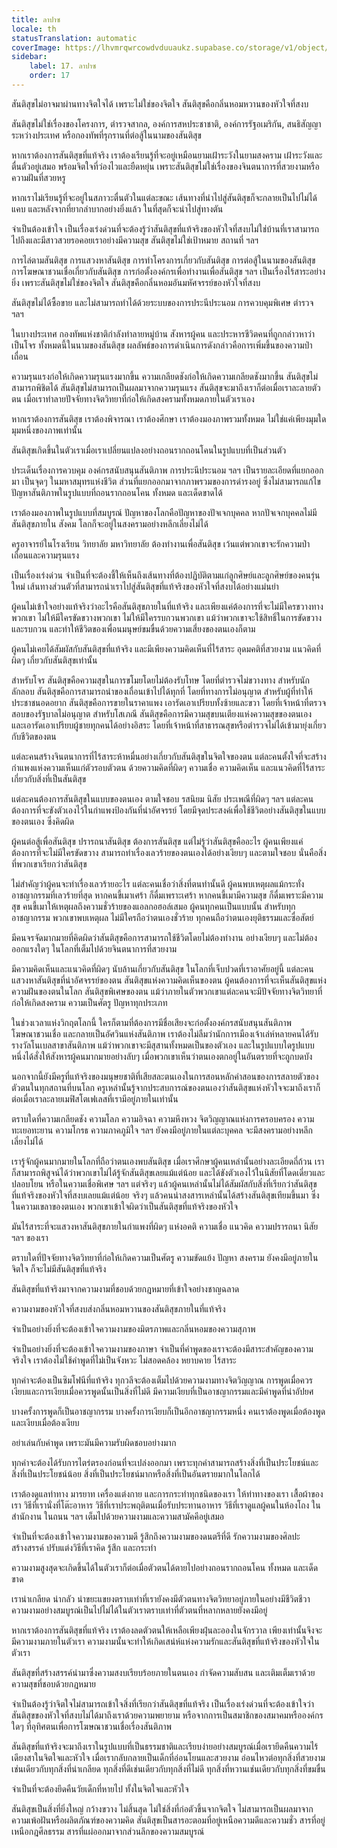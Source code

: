 ```yaml
---
title: ลาปาซ
locale: th
statusTranslation: automatic
coverImage: https://lhvmrqwrcowdvduuaukz.supabase.co/storage/v1/object/public/strapi-uploads/small_cover-educacion-fundamental.webp-2d51a7828a2b1309555be27f7e2a61a0.webp
sidebar:
    label: 17. ลาปาซ
    order: 17
---
```

สันติสุขไม่อาจมาผ่านทางจิตใจได้ เพราะไม่ใช่ของจิตใจ สันติสุขคือกลิ่นหอมหวานของหัวใจที่สงบ

สันติสุขไม่ใช่เรื่องของโครงการ, ตำรวจสากล, องค์การสหประชาชาติ, องค์การรัฐอเมริกัน, สนธิสัญญาระหว่างประเทศ หรือกองทัพที่รุกรานที่ต่อสู้ในนามของสันติสุข

หากเราต้องการสันติสุขที่แท้จริง เราต้องเรียนรู้ที่จะอยู่เหมือนยามเฝ้าระวังในยามสงคราม เฝ้าระวังและตื่นตัวอยู่เสมอ พร้อมจิตใจที่ว่องไวและยืดหยุ่น เพราะสันติสุขไม่ใช่เรื่องของจินตนาการที่สวยงามหรือความฝันที่สวยหรู

หากเราไม่เรียนรู้ที่จะอยู่ในสภาวะตื่นตัวในแต่ละขณะ เส้นทางที่นำไปสู่สันติสุขก็จะกลายเป็นไปไม่ได้ แคบ และหลังจากที่ยากลำบากอย่างยิ่งแล้ว ในที่สุดก็จะนำไปสู่ทางตัน

จำเป็นต้องเข้าใจ เป็นเรื่องเร่งด่วนที่จะต้องรู้ว่าสันติสุขที่แท้จริงของหัวใจที่สงบไม่ใช่บ้านที่เราสามารถไปถึงและมีสาวสวยรอคอยเราอย่างมีความสุข สันติสุขไม่ใช่เป้าหมาย สถานที่ ฯลฯ

การไล่ตามสันติสุข การแสวงหาสันติสุข การทำโครงการเกี่ยวกับสันติสุข การต่อสู้ในนามของสันติสุข การโฆษณาชวนเชื่อเกี่ยวกับสันติสุข การก่อตั้งองค์กรเพื่อทำงานเพื่อสันติสุข ฯลฯ เป็นเรื่องไร้สาระอย่างยิ่ง เพราะสันติสุขไม่ใช่ของจิตใจ สันติสุขคือกลิ่นหอมอันมหัศจรรย์ของหัวใจที่สงบ

สันติสุขไม่ได้ซื้อขาย และไม่สามารถทำได้ด้วยระบบของการประนีประนอม การควบคุมพิเศษ ตำรวจ ฯลฯ

ในบางประเทศ กองทัพแห่งชาติกำลังทำลายหมู่บ้าน สังหารผู้คน และประหารชีวิตคนที่ถูกกล่าวหาว่าเป็นโจร ทั้งหมดนี้ในนามของสันติสุข ผลลัพธ์ของการดำเนินการดังกล่าวคือการเพิ่มขึ้นของความป่าเถื่อน

ความรุนแรงก่อให้เกิดความรุนแรงมากขึ้น ความเกลียดชังก่อให้เกิดความเกลียดชังมากขึ้น สันติสุขไม่สามารถพิชิตได้ สันติสุขไม่สามารถเป็นผลมาจากความรุนแรง สันติสุขจะมาถึงเราก็ต่อเมื่อเราละลายตัวตน เมื่อเราทำลายปัจจัยทางจิตวิทยาที่ก่อให้เกิดสงครามทั้งหมดภายในตัวเราเอง

หากเราต้องการสันติสุข เราต้องพิจารณา เราต้องศึกษา เราต้องมองภาพรวมทั้งหมด ไม่ใช่แค่เพียงมุมใดมุมหนึ่งของภาพเท่านั้น

สันติสุขเกิดขึ้นในตัวเราเมื่อเราเปลี่ยนแปลงอย่างถอนรากถอนโคนในรูปแบบที่เป็นส่วนตัว

ประเด็นเรื่องการควบคุม องค์กรสนับสนุนสันติภาพ การประนีประนอม ฯลฯ เป็นรายละเอียดที่แยกออกมา เป็นจุดๆ ในมหาสมุทรแห่งชีวิต ส่วนที่แยกออกมาจากภาพรวมของการดำรงอยู่ ซึ่งไม่สามารถแก้ไขปัญหาสันติภาพในรูปแบบที่ถอนรากถอนโคน ทั้งหมด และเด็ดขาดได้

เราต้องมองภาพในรูปแบบที่สมบูรณ์ ปัญหาของโลกคือปัญหาของปัจเจกบุคคล หากปัจเจกบุคคลไม่มีสันติสุขภายใน สังคม โลกก็จะอยู่ในสงครามอย่างหลีกเลี่ยงไม่ได้

ครูอาจารย์ในโรงเรียน วิทยาลัย มหาวิทยาลัย ต้องทำงานเพื่อสันติสุข เว้นแต่พวกเขาจะรักความป่าเถื่อนและความรุนแรง

เป็นเรื่องเร่งด่วน จำเป็นที่จะต้องชี้ให้เห็นถึงเส้นทางที่ต้องปฏิบัติตามแก่ลูกศิษย์และลูกศิษย์ของคนรุ่นใหม่ เส้นทางส่วนตัวที่สามารถนำเราไปสู่สันติสุขที่แท้จริงของหัวใจที่สงบได้อย่างแม่นยำ

ผู้คนไม่เข้าใจอย่างแท้จริงว่าอะไรคือสันติสุขภายในที่แท้จริง และเพียงแค่ต้องการที่จะไม่มีใครขวางทางพวกเขา ไม่ให้มีใครขัดขวางพวกเขา ไม่ให้มีใครรบกวนพวกเขา แม้ว่าพวกเขาจะใช้สิทธิ์ในการขัดขวางและรบกวน และทำให้ชีวิตของเพื่อนมนุษย์ขมขื่นด้วยความเสี่ยงของตนเองก็ตาม

ผู้คนไม่เคยได้สัมผัสกับสันติสุขที่แท้จริง และมีเพียงความคิดเห็นที่ไร้สาระ อุดมคติที่สวยงาม แนวคิดที่ผิดๆ เกี่ยวกับสันติสุขเท่านั้น

สำหรับโจร สันติสุขคือความสุขในการขโมยโดยไม่ต้องรับโทษ โดยที่ตำรวจไม่ขวางทาง สำหรับนักลักลอบ สันติสุขคือการสามารถนำของเถื่อนเข้าไปได้ทุกที่ โดยที่ทางการไม่อนุญาต สำหรับผู้ที่ทำให้ประชาชนอดอยาก สันติสุขคือการขายในราคาแพง เอารัดเอาเปรียบทั้งซ้ายและขวา โดยที่เจ้าหน้าที่ตรวจสอบของรัฐบาลไม่อนุญาต สำหรับโสเภณี สันติสุขคือการมีความสุขบนเตียงแห่งความสุขของตนเอง และเอารัดเอาเปรียบผู้ชายทุกคนได้อย่างอิสระ โดยที่เจ้าหน้าที่สาธารณสุขหรือตำรวจไม่ได้เข้ามายุ่งเกี่ยวกับชีวิตของตน

แต่ละคนสร้างจินตนาการที่ไร้สาระห้าหมื่นอย่างเกี่ยวกับสันติสุขในจิตใจของตน แต่ละคนตั้งใจที่จะสร้างกำแพงแห่งความเห็นแก่ตัวรอบตัวตน ด้วยความคิดที่ผิดๆ ความเชื่อ ความคิดเห็น และแนวคิดที่ไร้สาระเกี่ยวกับสิ่งที่เป็นสันติสุข

แต่ละคนต้องการสันติสุขในแบบของตนเอง ตามใจชอบ รสนิยม นิสัย ประเพณีที่ผิดๆ ฯลฯ แต่ละคนต้องการที่จะขังตัวเองไว้ในกำแพงป้องกันที่น่าอัศจรรย์ โดยมีจุดประสงค์เพื่อใช้ชีวิตอย่างสันติสุขในแบบของตนเอง ซึ่งคิดผิด

ผู้คนต่อสู้เพื่อสันติสุข ปรารถนาสันติสุข ต้องการสันติสุข แต่ไม่รู้ว่าสันติสุขคืออะไร ผู้คนเพียงแค่ต้องการที่จะไม่มีใครขัดขวาง สามารถทำเรื่องเลวร้ายของตนเองได้อย่างเงียบๆ และตามใจชอบ นั่นคือสิ่งที่พวกเขาเรียกว่าสันติสุข

ไม่สำคัญว่าผู้คนจะทำเรื่องเลวร้ายอะไร แต่ละคนเชื่อว่าสิ่งที่ตนทำนั้นดี ผู้คนพบเหตุผลแม้กระทั่งอาชญากรรมที่เลวร้ายที่สุด หากคนขี้เมาเศร้า ก็ดื่มเพราะเศร้า หากคนขี้เมามีความสุข ก็ดื่มเพราะมีความสุข คนขี้เมาให้เหตุผลถึงความชั่วร้ายของแอลกอฮอล์เสมอ ผู้คนทุกคนเป็นแบบนั้น สำหรับทุกอาชญากรรม พวกเขาพบเหตุผล ไม่มีใครถือว่าตนเองชั่วร้าย ทุกคนถือว่าตนเองยุติธรรมและซื่อสัตย์

มีคนจรจัดมากมายที่คิดผิดว่าสันติสุขคือการสามารถใช้ชีวิตโดยไม่ต้องทำงาน อย่างเงียบๆ และไม่ต้องออกแรงใดๆ ในโลกที่เต็มไปด้วยจินตนาการที่สวยงาม

มีความคิดเห็นและแนวคิดที่ผิดๆ นับล้านเกี่ยวกับสันติสุข ในโลกที่เจ็บปวดที่เราอาศัยอยู่นี้ แต่ละคนแสวงหาสันติสุขที่น่าอัศจรรย์ของตน สันติสุขแห่งความคิดเห็นของตน ผู้คนต้องการที่จะเห็นสันติสุขแห่งความฝันของตนในโลก สันติสุขพิเศษของตน แม้ว่าภายในตัวพวกเขาแต่ละคนจะมีปัจจัยทางจิตวิทยาที่ก่อให้เกิดสงคราม ความเป็นศัตรู ปัญหาทุกประเภท

ในช่วงเวลาแห่งวิกฤตโลกนี้ ใครก็ตามที่ต้องการมีชื่อเสียงจะก่อตั้งองค์กรสนับสนุนสันติภาพ โฆษณาชวนเชื่อ และกลายเป็นอัศวินแห่งสันติภาพ เราต้องไม่ลืมว่านักการเมืองเจ้าเล่ห์หลายคนได้รับรางวัลโนเบลสาขาสันติภาพ แม้ว่าพวกเขาจะมีสุสานทั้งหมดเป็นของตัวเอง และในรูปแบบใดรูปแบบหนึ่งได้สั่งให้สังหารผู้คนมากมายอย่างลับๆ เมื่อพวกเขาเห็นว่าตนเองตกอยู่ในอันตรายที่จะถูกบดบัง

นอกจากนี้ยังมีครูที่แท้จริงของมนุษยชาติที่เสียสละตนเองในการสอนหลักคำสอนของการสลายตัวของตัวตนในทุกสถานที่บนโลก ครูเหล่านั้นรู้จากประสบการณ์ของตนเองว่าสันติสุขแห่งหัวใจจะมาถึงเราก็ต่อเมื่อเราละลายเมฟิสโตเฟเลสที่เรามีอยู่ภายในเท่านั้น

ตราบใดที่ความเกลียดชัง ความโลภ ความอิจฉา ความหึงหวง จิตวิญญาณแห่งการครอบครอง ความทะเยอทะยาน ความโกรธ ความภาคภูมิใจ ฯลฯ ยังคงมีอยู่ภายในแต่ละบุคคล จะมีสงครามอย่างหลีกเลี่ยงไม่ได้

เรารู้จักผู้คนมากมายในโลกที่ถือว่าตนเองพบสันติสุข เมื่อเราศึกษาผู้คนเหล่านั้นอย่างละเอียดถี่ถ้วน เราก็สามารถพิสูจน์ได้ว่าพวกเขาไม่ได้รู้จักสันติสุขเลยแม้แต่น้อย และได้ขังตัวเองไว้ในนิสัยที่โดดเดี่ยวและปลอบโยน หรือในความเชื่อพิเศษ ฯลฯ แต่จริงๆ แล้วผู้คนเหล่านั้นไม่ได้สัมผัสกับสิ่งที่เรียกว่าสันติสุขที่แท้จริงของหัวใจที่สงบเลยแม้แต่น้อย จริงๆ แล้วคนน่าสงสารเหล่านั้นได้สร้างสันติสุขเทียมขึ้นมา ซึ่งในความเขลาของตนเอง พวกเขาเข้าใจผิดว่าเป็นสันติสุขที่แท้จริงของหัวใจ

มันไร้สาระที่จะแสวงหาสันติสุขภายในกำแพงที่ผิดๆ แห่งอคติ ความเชื่อ แนวคิด ความปรารถนา นิสัย ฯลฯ ของเรา

ตราบใดที่ปัจจัยทางจิตวิทยาที่ก่อให้เกิดความเป็นศัตรู ความขัดแย้ง ปัญหา สงคราม ยังคงมีอยู่ภายในจิตใจ ก็จะไม่มีสันติสุขที่แท้จริง

สันติสุขที่แท้จริงมาจากความงามที่ชอบด้วยกฎหมายที่เข้าใจอย่างชาญฉลาด

ความงามของหัวใจที่สงบส่งกลิ่นหอมหวานของสันติสุขภายในที่แท้จริง

จำเป็นอย่างยิ่งที่จะต้องเข้าใจความงามของมิตรภาพและกลิ่นหอมของความสุภาพ

จำเป็นอย่างยิ่งที่จะต้องเข้าใจความงามของภาษา จำเป็นที่คำพูดของเราจะต้องมีสาระสำคัญของความจริงใจ เราต้องไม่ใช้คำพูดที่ไม่เป็นจังหวะ ไม่สอดคล้อง หยาบคาย ไร้สาระ

ทุกคำจะต้องเป็นซิมโฟนีที่แท้จริง ทุกวลีจะต้องเต็มไปด้วยความงามทางจิตวิญญาณ การพูดเมื่อควรเงียบและการเงียบเมื่อควรพูดนั้นเป็นสิ่งที่ไม่ดี มีความเงียบที่เป็นอาชญากรรมและมีคำพูดที่น่าอัปยศ

บางครั้งการพูดก็เป็นอาชญากรรม บางครั้งการเงียบก็เป็นอีกอาชญากรรมหนึ่ง คนเราต้องพูดเมื่อต้องพูดและเงียบเมื่อต้องเงียบ

อย่าเล่นกับคำพูด เพราะมันมีความรับผิดชอบอย่างมาก

ทุกคำจะต้องได้รับการไตร่ตรองก่อนที่จะเปล่งออกมา เพราะทุกคำสามารถสร้างสิ่งที่เป็นประโยชน์และสิ่งที่เป็นประโยชน์น้อย สิ่งที่เป็นประโยชน์มากหรือสิ่งที่เป็นอันตรายมากในโลกได้

เราต้องดูแลท่าทาง มารยาท เครื่องแต่งกาย และการกระทำทุกชนิดของเรา ให้ท่าทางของเรา เสื้อผ้าของเรา วิธีที่เรานั่งที่โต๊ะอาหาร วิธีที่เราประพฤติตนเมื่อรับประทานอาหาร วิธีที่เราดูแลผู้คนในห้องโถง ในสำนักงาน ในถนน ฯลฯ เต็มไปด้วยความงามและความสามัคคีอยู่เสมอ

จำเป็นที่จะต้องเข้าใจความงามของความดี รู้สึกถึงความงามของดนตรีที่ดี รักความงามของศิลปะสร้างสรรค์ ปรับแต่งวิธีที่เราคิด รู้สึก และกระทำ

ความงามสูงสุดจะเกิดขึ้นได้ในตัวเราก็ต่อเมื่อตัวตนได้ตายไปอย่างถอนรากถอนโคน ทั้งหมด และเด็ดขาด

เราน่าเกลียด น่ากลัว น่าขยะแขยงตราบเท่าที่เรายังคงมีตัวตนทางจิตวิทยาอยู่ภายในอย่างมีชีวิตชีวา ความงามอย่างสมบูรณ์เป็นไปไม่ได้ในตัวเราตราบเท่าที่ตัวตนที่หลากหลายยังคงมีอยู่

หากเราต้องการสันติสุขที่แท้จริง เราต้องลดตัวตนให้เหลือเพียงฝุ่นละอองในจักรวาล เพียงเท่านั้นจึงจะมีความงามภายในตัวเรา ความงามนั้นจะทำให้เกิดเสน่ห์แห่งความรักและสันติสุขที่แท้จริงของหัวใจในตัวเรา

สันติสุขที่สร้างสรรค์นำมาซึ่งความสงบเรียบร้อยภายในตนเอง กำจัดความสับสน และเติมเต็มเราด้วยความสุขที่ชอบด้วยกฎหมาย

จำเป็นต้องรู้ว่าจิตใจไม่สามารถเข้าใจสิ่งที่เรียกว่าสันติสุขที่แท้จริง เป็นเรื่องเร่งด่วนที่จะต้องเข้าใจว่าสันติสุขของหัวใจที่สงบไม่ได้มาถึงเราด้วยความพยายาม หรือจากการเป็นสมาชิกของสมาคมหรือองค์กรใดๆ ที่อุทิศตนเพื่อการโฆษณาชวนเชื่อเรื่องสันติภาพ

สันติสุขที่แท้จริงจะมาถึงเราในรูปแบบที่เป็นธรรมชาติและเรียบง่ายอย่างสมบูรณ์เมื่อเรายึดคืนความไร้เดียงสาในจิตใจและหัวใจ เมื่อเรากลับกลายเป็นเด็กที่อ่อนโยนและสวยงาม อ่อนไหวต่อทุกสิ่งที่สวยงามเช่นเดียวกับทุกสิ่งที่น่าเกลียด ทุกสิ่งที่ดีเช่นเดียวกับทุกสิ่งที่ไม่ดี ทุกสิ่งที่หวานเช่นเดียวกับทุกสิ่งที่ขมขื่น

จำเป็นที่จะต้องยึดคืนวัยเด็กที่หายไป ทั้งในจิตใจและหัวใจ

สันติสุขเป็นสิ่งที่ยิ่งใหญ่ กว้างขวาง ไม่สิ้นสุด ไม่ใช่สิ่งที่ก่อตัวขึ้นจากจิตใจ ไม่สามารถเป็นผลมาจากความเพ้อฝันหรือผลิตภัณฑ์ของความคิด สันติสุขเป็นสารอะตอมที่อยู่เหนือความดีและความชั่ว สารที่อยู่เหนือกฎศีลธรรม สารที่แผ่ออกมาจากส่วนลึกของความสมบูรณ์
